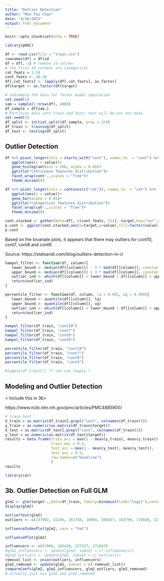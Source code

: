 ```yaml
---
title: "Outlier Detection"
author: "Mun Fai Chan"
date: "4/26/2021"
output: html_document
---
```


```r
knitr::opts_chunk$set(echo = TRUE)
```


```r
library(pROC)
```

```r
df <- read.csv(file = "train.csv")
rownames(df) = df$id
df = df[,-1] # remove id column
# the first 19 columns are categorical 
cat_feats = 1:19
cont_feats <- 20:30
df[,cat_feats] <- lapply(df[,cat_feats], as.factor)
df$target <- as.factor(df$target)
```

```r
# subsample the data for faster model imputation
set.seed(1)
sam = sample(1:nrow(df), 4000)
df_sample = df[sam,]
# Partition data into train and test; test will be our oos data
set.seed(1)
df_split <- initial_split(df_sample, prop = 3/4)
df_train <- training(df_split)
df_test <- testing(df_split)
```

## Outlier Detection 

```r
df %>% pivot_longer(cols = starts_with("cont"), names_to  = "cont") %>% 
   ggplot(aes(x = value))+
   geom_histogram(bins = 100, alpha = 0.85)+
   ggtitle("Continuous features distribution")+
   facet_wrap(cont~.,scales = "free")+
   theme_minimal()
```

```r
df %>% pivot_longer(cols = contains(c("cat")), names_to  = "cat") %>% 
   ggplot(aes(x = value))+
   geom_bar(alpha = 0.85)+
   ggtitle("Categorical features distribution")+
   facet_wrap(cat~.,scales = "free")+
   theme_minimal()
```

```r
cont.stacked <- gather(data=df[, c(cont_feats, 31)],-target,key="var",value="value")
p.cont <- ggplot(cont.stacked,aes(x=target,y=value),fill=factor(value)) + geom_boxplot() + coord_flip() + facet_wrap(~var, scales="free_x")
p.cont
```
<Include this below bivariate EDA> 

Based on the bivariate plots, it appears that there may outliers for cont10, cont7, cont8 and cont9. 

Source: https://statsandr.com/blog/outliers-detection-in-r/
```r
hampel_filter <- function(df, column){
   lower_bound <- median(df[[column]]) - 3 * mad(df[[column]], constant = 1)
   upper_bound <- median(df[[column]]) + 3 * mad(df[[column]], constant = 1)
   outlier_ind <- which(df[[column]] < lower_bound | df[[column]] > upper_bound)
   return(outlier_ind)
}

percentile_filter <- function(df, column, lq = 0.001, uq = 0.999){
   lower_bound <- quantile(df[[column]], lq)
   upper_bound <- quantile(df[[column]], uq)
   outlier_ind <- which(df[[column]] < lower_bound | df[[column]] > upper_bound)
   return(outlier_ind)
}

hampel_filter(df_train, "cont10")
hampel_filter(df_train, "cont7")
hampel_filter(df_train, "cont8")
hampel_filter(df_train, "cont9")

percentile_filter(df_train, "cont10")
percentile_filter(df_train, "cont7")
percentile_filter(df_train, "cont8")
percentile_filter(df_train, "cont9")

#lapply(df_train[]) ?? can use lapply ?
```

## Modeling and Outlier Detection 
< Include this in 3b> 

https://www.ncbi.nlm.nih.gov/pmc/articles/PMC4885900/

```r
# train-test
X_train = as.matrix(df_train[,grepl("cont", colnames(df_train))])
y_train = as.numeric(as.matrix(df_train$target))
X_test = as.matrix(df_test[,grepl("cont", colnames(df_train))])
y_test = as.numeric(as.matrix(df_test$target))
results = data.frame(train_acc = max(1 - mean(y_train), mean(y_train)),
                     train_auc = 0.5,
                     test_acc = max(1 - mean(y_test), mean(y_test)),
                     test_auc = 0.5,
                     row.names=c("baseline")
                     )
results
```


```r
library(car)
```

## 3b. Outlier Detection on Full GLM

```r
glm2 <- glm(target~.,data=df_train, family=binomial(link="logit"),control = list(maxit = 100))
display(glm2)
```

<include writeup on outliers> 
```r
outlierTest(glm2)
outliers <- c(237902, 42246, 161748, 10904, 366457, 163799, 174648, 227135, 456668, 45158)
```

<Include writeup on leverage> 
```r
influenceIndexPlot(glm2, vars = "hat")
```
<Include writeup on influencers> 

```r
influencePlot(glm2)
```

```r
influencers <- c(97904, 165420, 227237, 171847)
#glm2_influencers <- update(glm2, subset = c(-influencers))
#glm2_outliers <- update(glm2, subset = c(-outliers))
removal_list <- union(outliers, influencers)
glm2_removed <- update(glm2, subset = c(-removal_list))
compareCoefs(glm2, glm2_influencers, glm2_outliers, glm2_removed)
# actually just use glm2 and glm2_removed
```

